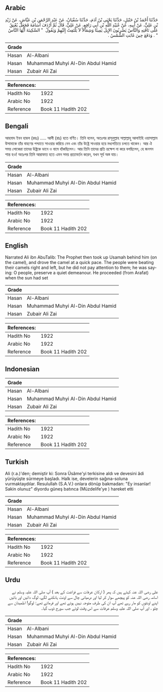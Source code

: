 ## Arabic


<div dir="rtl" lang="ar" style={{fontSize:'larger',backgroundColor:'#f8f9fa',padding:20}}>
حَدَّثَنَا أَحْمَدُ بْنُ حَنْبَلٍ، حَدَّثَنَا يَحْيَى بْنُ آدَمَ، حَدَّثَنَا سُفْيَانُ، عَنْ عَبْدِ الرَّحْمَنِ بْنِ عَيَّاشٍ، عَنْ زَيْدِ بْنِ عَلِيٍّ، عَنْ أَبِيهِ، عَنْ عُبَيْدِ اللَّهِ بْنِ أَبِي رَافِعٍ، عَنْ عَلِيٍّ، قَالَ ثُمَّ أَرْدَفَ أُسَامَةَ فَجَعَلَ يُعْنِقُ عَلَى نَاقَتِهِ وَالنَّاسُ يَضْرِبُونَ الإِبِلَ يَمِينًا وَشِمَالاً لاَ يَلْتَفِتُ إِلَيْهِمْ وَيَقُولُ ‏ "‏ السَّكِينَةَ أَيُّهَا النَّاسُ ‏"‏ ‏.‏ وَدَفَعَ حِينَ غَابَتِ الشَّمْسُ ‏.‏
</div>
<div style={{backgroundColor:'#f8f9fa',padding:20, marginBottom: 10}}><table> <thead> <tr> <th>Grade</th> <th></th> </tr> </thead> <tbody> <tr><td>Hasan</td><td>Al-Albani</td></tr><tr><td>Hasan</td><td>Muhammad Muhyi Al-Din Abdul Hamid</td></tr><tr><td>Hasan</td><td>Zubair Ali Zai</td></tr></tbody></table><table> <thead> <tr> <th>References:</th> <th></th> </tr> </thead> <tbody><tr><td>Hadith No</td><td>1922</td></tr><tr><td>Arabic No</td><td>1922</td></tr><tr><td>Reference</td><td>Book 11 Hadith 202</td></tr></tbody></table></div>

## Bengali


<div dir="ltr" lang="bn" style={{fontSize:'larger',backgroundColor:'#f8f9fa',padding:20}}>
আহমাদ ইবন হাম্বল (রহঃ) ..... আলী (রাঃ) হতে বর্ণিত। তিনি বলেন, অতঃপর রাসূলুল্লাহ সাল্লাল্লাহু আলাইহি ওয়াসাল্লাম উসামাকে তাঁর বাহণের পশ্চাতে সাওয়ার করিয়ে নেন এবং তাঁর উষ্ট্রে সাওয়ার হয়ে মধ্যগতিতে চলতে থাকেন। আর ঐ সময় লোকেরা তাদের উষ্ট্রকে ডানে ও বামে হাঁকছিলেন। আর তিনি তাদের প্রতি ভ্রক্ষেপ না করে বলছিলেন, হে জনগন শান্ত হও! অতঃপর তিনি আরাফাত হতে এমন সময় প্রত্যাবর্তন করেন, যখন সূর্য অস্ত যায়।
</div>
<div style={{backgroundColor:'#f8f9fa',padding:20, marginBottom: 10}}><table> <thead> <tr> <th>Grade</th> <th></th> </tr> </thead> <tbody> <tr><td>Hasan</td><td>Al-Albani</td></tr><tr><td>Hasan</td><td>Muhammad Muhyi Al-Din Abdul Hamid</td></tr><tr><td>Hasan</td><td>Zubair Ali Zai</td></tr></tbody></table><table> <thead> <tr> <th>References:</th> <th></th> </tr> </thead> <tbody><tr><td>Hadith No</td><td>1922</td></tr><tr><td>Arabic No</td><td>1922</td></tr><tr><td>Reference</td><td>Book 11 Hadith 202</td></tr></tbody></table></div>

## English


<div dir="ltr" lang="en" style={{fontSize:'larger',backgroundColor:'#f8f9fa',padding:20}}>
Narrated Ali ibn AbuTalib: The Prophet then took up Usamah behind him (on the camel), and drove the camel at a quick pace. The people were beating their camels right and left, but he did not pay attention to them; he was saying: O people, preserve a quiet demeanour. He proceeded (from Arafat) when the sun had set
</div>
<div style={{backgroundColor:'#f8f9fa',padding:20, marginBottom: 10}}><table> <thead> <tr> <th>Grade</th> <th></th> </tr> </thead> <tbody> <tr><td>Hasan</td><td>Al-Albani</td></tr><tr><td>Hasan</td><td>Muhammad Muhyi Al-Din Abdul Hamid</td></tr><tr><td>Hasan</td><td>Zubair Ali Zai</td></tr></tbody></table><table> <thead> <tr> <th>References:</th> <th></th> </tr> </thead> <tbody><tr><td>Hadith No</td><td>1922</td></tr><tr><td>Arabic No</td><td>1922</td></tr><tr><td>Reference</td><td>Book 11 Hadith 202</td></tr></tbody></table></div>

## Indonesian


<div dir="ltr" lang="id" style={{fontSize:'larger',backgroundColor:'#f8f9fa',padding:20}}>

</div>
<div style={{backgroundColor:'#f8f9fa',padding:20, marginBottom: 10}}><table> <thead> <tr> <th>Grade</th> <th></th> </tr> </thead> <tbody> <tr><td>Hasan</td><td>Al-Albani</td></tr><tr><td>Hasan</td><td>Muhammad Muhyi Al-Din Abdul Hamid</td></tr><tr><td>Hasan</td><td>Zubair Ali Zai</td></tr></tbody></table><table> <thead> <tr> <th>References:</th> <th></th> </tr> </thead> <tbody><tr><td>Hadith No</td><td>1922</td></tr><tr><td>Arabic No</td><td>1922</td></tr><tr><td>Reference</td><td>Book 11 Hadith 202</td></tr></tbody></table></div>

## Turkish


<div dir="ltr" lang="tr" style={{fontSize:'larger',backgroundColor:'#f8f9fa',padding:20}}>
Ali (r.a.)'den; demiştir ki: Sonra Üsâme'yi terkisine aldı ve devesini âdi yürüyüşte sürmeye başladı. Halk ise, develerin sağına-soluna vurmaktaydılar. Resulullah (S.A.V.) onlara dönüp bakmadan: "Ey insanlar! Sakin olunuz" diyordu güneş batınca (Müzdelife'ye ) hareket etti
</div>
<div style={{backgroundColor:'#f8f9fa',padding:20, marginBottom: 10}}><table> <thead> <tr> <th>Grade</th> <th></th> </tr> </thead> <tbody> <tr><td>Hasan</td><td>Al-Albani</td></tr><tr><td>Hasan</td><td>Muhammad Muhyi Al-Din Abdul Hamid</td></tr><tr><td>Hasan</td><td>Zubair Ali Zai</td></tr></tbody></table><table> <thead> <tr> <th>References:</th> <th></th> </tr> </thead> <tbody><tr><td>Hadith No</td><td>1922</td></tr><tr><td>Arabic No</td><td>1922</td></tr><tr><td>Reference</td><td>Book 11 Hadith 202</td></tr></tbody></table></div>

## Urdu


<div dir="rtl" lang="ur" style={{fontSize:'larger',backgroundColor:'#f8f9fa',padding:20}}>
علی رضی اللہ عنہ کہتے ہیں کہ پھر ( ارکان عرفات سے فراغت کے بعد ) آپ صلی اللہ علیہ وسلم نے اسامہ رضی اللہ عنہ کو پیچھے سوار کر لیا اور درمیانی چال سے اونٹ ہانکنے لگے، لوگ دائیں اور بائیں اپنے اونٹوں کو مار رہے تھے آپ ان کی طرف متوجہ نہیں ہوتے تھے اور فرماتے تھے: لوگو! اطمینان سے چلو ، اور آپ صلی اللہ علیہ وسلم عرفات سے اس وقت لوٹے جب سورج ڈوب گیا۔
</div>
<div style={{backgroundColor:'#f8f9fa',padding:20, marginBottom: 10}}><table> <thead> <tr> <th>Grade</th> <th></th> </tr> </thead> <tbody> <tr><td>Hasan</td><td>Al-Albani</td></tr><tr><td>Hasan</td><td>Muhammad Muhyi Al-Din Abdul Hamid</td></tr><tr><td>Hasan</td><td>Zubair Ali Zai</td></tr></tbody></table><table> <thead> <tr> <th>References:</th> <th></th> </tr> </thead> <tbody><tr><td>Hadith No</td><td>1922</td></tr><tr><td>Arabic No</td><td>1922</td></tr><tr><td>Reference</td><td>Book 11 Hadith 202</td></tr></tbody></table></div>